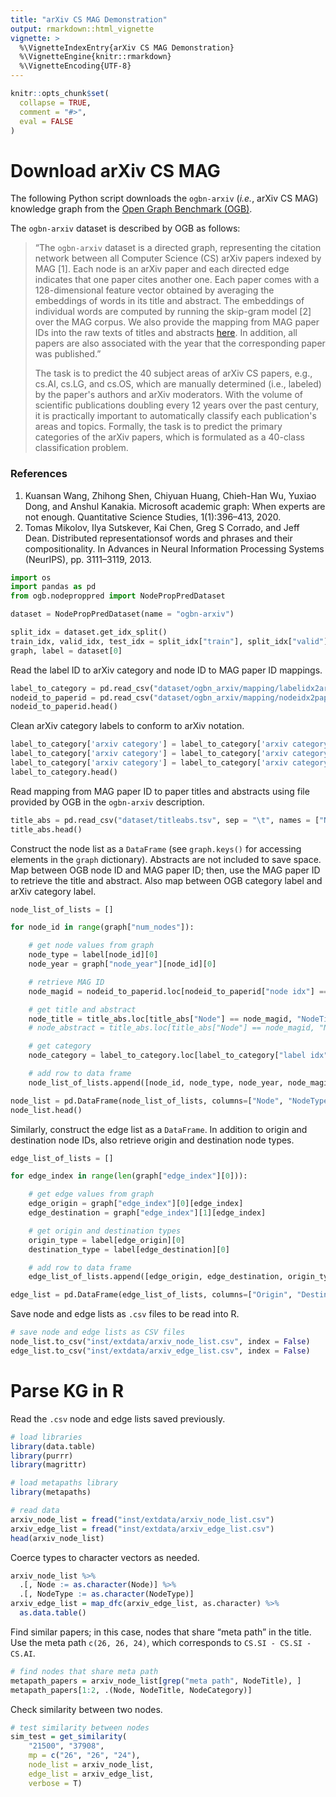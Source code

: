 ```yaml
---
title: "arXiv CS MAG Demonstration"
output: rmarkdown::html_vignette
vignette: >
  %\VignetteIndexEntry{arXiv CS MAG Demonstration}
  %\VignetteEngine{knitr::rmarkdown}
  %\VignetteEncoding{UTF-8}
---
```


```r
knitr::opts_chunk$set(
  collapse = TRUE,
  comment = "#>",
  eval = FALSE
)
```

# Download arXiv CS MAG

The following Python script downloads the `ogbn-arxiv` (*i.e.*, arXiv CS MAG) knowledge graph from the [Open Graph Benchmark (OGB)](https://ogb.stanford.edu/docs/nodeprop/#ogbn-arxiv).

The `ogbn-arxiv` dataset is described by OGB as follows:

> "The `ogbn-arxiv` dataset is a directed graph, representing the citation network between all Computer Science (CS) arXiv papers indexed by MAG [1]. Each node is an arXiv paper and each directed edge indicates that one paper cites another one. Each paper comes with a 128-dimensional feature vector obtained by averaging the embeddings of words in its title and abstract. The embeddings of individual words are computed by running the skip-gram model [2] over the MAG corpus. We also provide the mapping from MAG paper IDs into the raw texts of titles and abstracts [here](https://snap.stanford.edu/ogb/data/misc/ogbn_arxiv/titleabs.tsv.gz). In addition, all papers are also associated with the year that the corresponding paper was published."
>
> The task is to predict the 40 subject areas of arXiv CS papers, e.g., cs.AI, cs.LG, and cs.OS, which are manually determined (i.e., labeled) by the paper\'s authors and arXiv moderators. With the volume of scientific publications doubling every 12 years over the past century, it is practically important to automatically classify each publication\'s areas and topics. Formally, the task is to predict the primary categories of the arXiv papers, which is formulated as a 40-class classification problem.

### References

1.  Kuansan Wang, Zhihong Shen, Chiyuan Huang, Chieh-Han Wu, Yuxiao Dong, and Anshul Kanakia. Microsoft academic graph: When experts are not enough. Quantitative Science Studies, 1(1):396--413, 2020.
2.  Tomas Mikolov, Ilya Sutskever, Kai Chen, Greg S Corrado, and Jeff Dean. Distributed representationsof words and phrases and their compositionality. In Advances in Neural Information Processing Systems (NeurIPS), pp. 3111--3119, 2013.

```python
import os
import pandas as pd
from ogb.nodeproppred import NodePropPredDataset

dataset = NodePropPredDataset(name = "ogbn-arxiv")

split_idx = dataset.get_idx_split()
train_idx, valid_idx, test_idx = split_idx["train"], split_idx["valid"], split_idx["test"]
graph, label = dataset[0] 
```

Read the label ID to arXiv category and node ID to MAG paper ID mappings.

```python
label_to_category = pd.read_csv("dataset/ogbn_arxiv/mapping/labelidx2arxivcategeory.csv.gz", compression = "gzip")
nodeid_to_paperid = pd.read_csv("dataset/ogbn_arxiv/mapping/nodeidx2paperid.csv.gz", compression = "gzip")
nodeid_to_paperid.head()
```

Clean arXiv category labels to conform to arXiv notation.

```python
label_to_category['arxiv category'] = label_to_category['arxiv category'].str.replace("arxiv ", "")
label_to_category['arxiv category'] = label_to_category['arxiv category'].str.replace(" ", ".")
label_to_category['arxiv category'] = label_to_category['arxiv category'].str.upper()
label_to_category.head()
```

Read mapping from MAG paper ID to paper titles and abstracts using file provided by OGB in the `ogbn-arxiv` description.

```python
title_abs = pd.read_csv("dataset/titleabs.tsv", sep = "\t", names = ["Node", "NodeTitle", "NodeAbstract"])
title_abs.head()
```

Construct the node list as a `DataFrame` (see `graph.keys()` for accessing elements in the `graph` dictionary). Abstracts are not included to save space. Map between OGB node ID and MAG paper ID; then, use the MAG paper ID to retrieve the title and abstract. Also map between OGB category label and arXiv category label.

```python
node_list_of_lists = []

for node_id in range(graph["num_nodes"]):

    # get node values from graph
    node_type = label[node_id][0]
    node_year = graph["node_year"][node_id][0]

    # retrieve MAG ID
    node_magid = nodeid_to_paperid.loc[nodeid_to_paperid["node idx"] == node_id, "paper id"].values[0]

    # get title and abstract
    node_title = title_abs.loc[title_abs["Node"] == node_magid, "NodeTitle"].values[0]
    # node_abstract = title_abs.loc[title_abs["Node"] == node_magid, "NodeAbstract"].values[0]

    # get category
    node_category = label_to_category.loc[label_to_category["label idx"] == node_type, "arxiv category"].values[0]

    # add row to data frame
    node_list_of_lists.append([node_id, node_type, node_year, node_magid, node_title, node_category]) # node_abstract, 

node_list = pd.DataFrame(node_list_of_lists, columns=["Node", "NodeType", "NodeYear", "NodeMAGID", "NodeTitle", "NodeCategory"]) # "NodeAbstract", 
node_list.head()
```

Similarly, construct the edge list as a `DataFrame`. In addition to origin and destination node IDs, also retrieve origin and destination node types.

```python
edge_list_of_lists = []

for edge_index in range(len(graph["edge_index"][0])):

    # get edge values from graph
    edge_origin = graph["edge_index"][0][edge_index]
    edge_destination = graph["edge_index"][1][edge_index]

    # get origin and destination types
    origin_type = label[edge_origin][0]
    destination_type = label[edge_destination][0]

    # add row to data frame
    edge_list_of_lists.append([edge_origin, edge_destination, origin_type, destination_type])

edge_list = pd.DataFrame(edge_list_of_lists, columns=["Origin", "Destination", "OriginType", "DestinationType"])
```

Save node and edge lists as `.csv` files to be read into R.

```python
# save node and edge lists as CSV files
node_list.to_csv("inst/extdata/arxiv_node_list.csv", index = False)
edge_list.to_csv("inst/extdata/arxiv_edge_list.csv", index = False)
```

# Parse KG in R

Read the `.csv` node and edge lists saved previously.

```r
# load libraries
library(data.table)
library(purrr)
library(magrittr)

# load metapaths library
library(metapaths)

# read data
arxiv_node_list = fread("inst/extdata/arxiv_node_list.csv")
arxiv_edge_list = fread("inst/extdata/arxiv_edge_list.csv")
head(arxiv_node_list)
```

Coerce types to character vectors as needed.

```r
arxiv_node_list %>%
  .[, Node := as.character(Node)] %>%
  .[, NodeType := as.character(NodeType)]
arxiv_edge_list = map_dfc(arxiv_edge_list, as.character) %>%
  as.data.table()
```

Find similar papers; in this case, nodes that share "meta path" in the title. Use the meta path `c(26, 26, 24)`, which corresponds to `CS.SI - CS.SI - CS.AI`.

```r
# find nodes that share meta path
metapath_papers = arxiv_node_list[grep("meta path", NodeTitle), ]
metapath_papers[1:2, .(Node, NodeTitle, NodeCategory)]
```

Check similarity between two nodes.

```r
# test similarity between nodes
sim_test = get_similarity(
    "21500", "37908",
    mp = c("26", "26", "24"),
    node_list = arxiv_node_list,
    edge_list = arxiv_edge_list,
    verbose = T)
```

